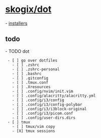 = [[dot|skogix/dot]] = 
- [[installers]]
== todo ==
- TODO dot
  - [ ] go over dotfiles
    - [ ] .zshrc
    - [ ] .zshrc-personal
    - [ ] .bashrc
    - [ ] .gitconfig
    - [ ] .tmux.conf
    - [ ] .Xresources
    - [ ] .config/nvim/init.vim
    - [ ] .config/alacritty/alacritty.yml
    - [ ] .config/i3/config
    - [ ] .config/i3/config-polybar
    - [ ] .config/i3/i3block-original
    - [ ] .config/i3/picom.conf
    - [ ] .config/user-dirs.dirs
  - [ ] tmux
    - [ ] tmux/vim copy
    - [X] tmux sessions
